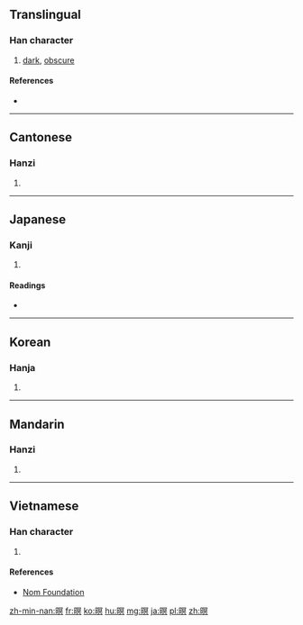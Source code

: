 ==Translingual==

===Han character===
{{Han char|rn=72|rad=日|as=10|sn=14|four=6708<sub>0</sub>|canj=日月日金 (ABAC)|ids=⿰[[日]][[冥]]}}

# [[dark]], [[obscure]]

====References====
* {{Han ref|kx=0498.370|dkj=14083|dj=0867.150|hdz=21531.050|uh=669D|ud=26269|bh=BA5C|bd=47708}}

----

==Cantonese==

===Hanzi===
{{yue-hanzi|jyut=[[ming4]], [[ming6]]|y=ming4, ming6}}

# {{defn|lang=yue|sort=日10}}

----

==Japanese==

===Kanji===
{{ja-kanji|grade=|rs=日10}}

# {{defn|lang=ja|sort=日10}}

====Readings====
* {{ja-readings|on=[[めい]] (mei), [[べい]] (bei), [[みょう]] (myō)|kun=[[くらい]] (kurai)}}

----

==Korean==

===Hanja===
{{ko-hanja|hangeul=명|eumhun=|rv=myeong|mr=myŏng|y=myeng}}

# {{defn|lang=ko|sort=日10}}

----

==Mandarin==

===Hanzi===
{{cmn-hanzi|pin=[[míng]] ([[ming2]])|wg=ming<sup>2</sup>}}

# {{defn|lang=cmn|sort=日10}}

----

==Vietnamese==

===Han character===
{{vi-readings|rs=日10| hanviet = minh}}

# {{defn|lang=vi|sort=日10}}

====References====
*[http://nomfoundation.org/common/nom_details.php?codepoint=669d Nom Foundation]

[[zh-min-nan:暝]]
[[fr:暝]]
[[ko:暝]]
[[hu:暝]]
[[mg:暝]]
[[ja:暝]]
[[pl:暝]]
[[zh:暝]]